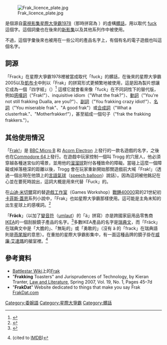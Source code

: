 [[Image:Frak_licence_plate.jpg|right]]

'''{{lang|en|Frak}}''' 是個源自[[電視影集|電視影集]][[星際大爭霸1978|星際大爭霸1978]]（那時拼寫為 '''{{lang|en|Frack}}'''）的虛構[[髒話|髒話]]，用以取代 [[fuck|fuck]] 這個字。這個詞彙也在後來的[[太空堡垒卡拉狄加|新影集]]以及其他系列作中被使用。

不過，這個字彙後來也被用在一些公司的產品名字上，有個有名的電子遊戲也叫這個名字。

==詞源==
「Frack」在星際大爭霸1978裡被當成取代「fuck」的髒話，在後來的星際大爭霸2005以及[[凱布卡_(影集)|凱布卡]]中則以「Frak」的拼寫形式更頻繁地被使用，這是因為製片想讓它成為一個「四字經」（{{link-en|Four-letter word|Four-letter word}}）<ref name="yn2">{{cite news |work=Associated Press |title=What the `frak'? Faux curse seeping into language |first=Chris |last=Talbott |url=http://www.sfgate.com/cgi-bin/article.cgi?f=/n/a/2008/09/02/entertainment/e084605D27.DTL |date=2008-09-02 |accessdate=2020-09-25 |archive-date=2010-09-06 |archive-url=https://web.archive.org/web/20100906225012/http://www.sfgate.com/cgi-bin/article.cgi?f=%2Fn%2Fa%2F2008%2F09%2F02%2Fentertainment%2Fe084605D27.DTL |dead-url=no }}</ref>
這樣它就會看來像「fuck」在不同詞性下的替代版，例如[[感嘆詞|感嘆詞]]（"Frak!"）、inquisitive idiom（"What the frak?"）、[[動詞|動詞]]（"You're not still frakking Dualla, are you?"）、[[副詞|副詞]]（"You frakking crazy idiot!"）、[[名詞|名詞]]（"You miserable frak"、"A good frak"）或[[合成詞|合成詞]]（"What a clusterfrak."、"Motherfrakker!"），甚至組成一個句子（"frak the frakking frakkers."）。

==其他使用情況==
「[[Frak!|Frak!]]」是 [[BBC_Micro|BBC Micro B]] 和 [[Acorn_Electron|Acorn Electron]] 上發行的一款名遊戲的名字，之後也在[[Commodore_64|Commodore 64]]上發行。在遊戲中玩家控制一個叫 Trogg 的穴居人，他必須穿越各種迷宮似的場景，並用他的[[溜溜球|溜溜球]]對付各種致命的障礙。當碰上這麼一個障礙或掉落極深的距離以後，Trogg 會在玩家重新開始那關遊戲前大喊「Frak!」（透過一個出現在他頭上的[[言語氣球|言語氣球]]（[[對話框_(漫畫)|speech balloon]]）說話）。因為這詞被他銘記在心並在要死時說出，這詞大概是用來代替「Fuck」的。

在[[山迪·米切爾|山迪·米切爾]]寫的替[[遊戲工作室|遊戲工作室]]（Games Workshop）[[戰錘40000|戰錘40000]]寫的21世紀初[[卡菲斯·蓋恩|卡菲斯·蓋恩]]系列小說中，「Frak」也如星際大爭霸那樣使用。這可能是主角未知的出生星球上的感嘆詞。<ref>{{Cite book|title=For the Emperor (extract)|first=Sandy|last=Mitchell|format=PDF|url=http://www.blacklibrary.com/pdf/fortheemperor.pdf|publisher=[[Black_Library|Black Library]]|isbn=9781844160501|oclc=52946642|year=2003|archiveurl=https://web.archive.org/web/20060518224926/http://www.blacklibrary.com/pdf/fortheemperor.pdf|archivedate=2006-05-18|pages=13|deadurl=yes|access-date=2010-11-26}}</ref>

「'''Fräck'''」（以加了[[變音符|變音符]]（[[分音符|umlaut]]）的「ä」拼寫）亦是跨國家庭用品零售商[[IKEA|IKEA]]的一個刮臉鏡子產品的名字。<ref>{{cite web|title=FRÄCK Mirror|publisher=Ikea.com|accessdate=2009-07-14|url=http://www.ikea.com/us/en/catalog/products/38006200|archive-date=2009-07-21|archive-url=https://web.archive.org/web/20090721054232/http://www.ikea.com/us/en/catalog/products/38006200|dead-url=no}}</ref>多數IKEA產品的名字是[[瑞典文|瑞典文]]，而「Fräck」在瑞典文中是「大膽的」、「無恥的」或「勇敢的」（沒有 ä 的「frack」在瑞典語則是[[燕尾服_(服装)|燕尾服]]的意思）。在重拍的星際大爭霸影集中，有一面這種品牌的鏡子掛在[[威廉·艾達瑪|威廉·艾達瑪]]的艙室裡。<ref>{{cite news|title=Battlestar Galactica's Cylon Dream Kit|publisher=[[PC_Magazine|PC Magazine]]|url=http://www.pcmag.com/article2/0,1759,2290393,00.asp|accessdate=2010-11-26|archive-date=2009-01-16|archive-url=https://web.archive.org/web/20090116010226/http://www.pcmag.com/article2/0,1759,2290393,00.asp|dead-url=no}} (cited to [[IMDB|IMDB]])</ref>

==參考資料==
{{Reflist}}
{{Refbegin}}
*[[Battlestar_Wiki|Battlestar Wiki]]上的[[BattlestarWiki:Frak|Frak]]
*"'''Frakking''' Toasters" and Jurisprudences of Technology, by Kieran Tranter, [https://web.archive.org/web/20110510103521/http://caliber.ucpress.net/doi/abs/10.1525/lal.2007.19.1.45 Law and Literature], Spring 2007, Vol. 19, No. 1, Pages 45–7d
*"'''FrakDat'''" Website dedicated to things that make you say Frak [https://web.archive.org/web/20090519082044/http://www.frakdat.com/ FrakDat.com]
{{Refend}}

[[Category:委婉語|Category:委婉語]]
[[Category:星際大爭霸|Category:星際大爭霸]]
[[Category:髒話|Category:髒話]]